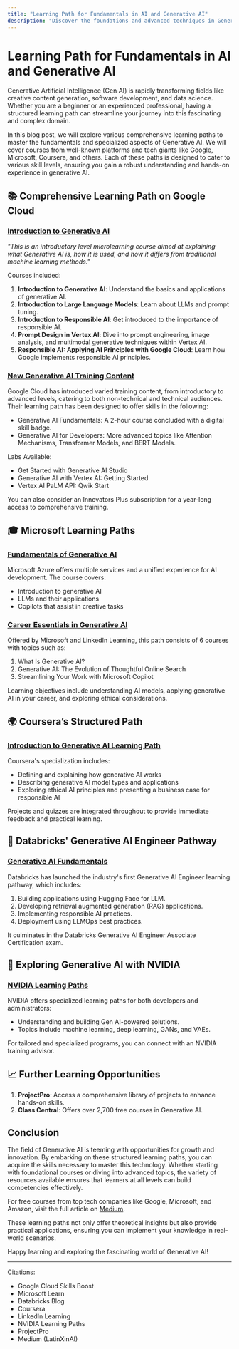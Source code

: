 ```yaml
---
title: "Learning Path for Fundamentals in AI and Generative AI"
description: "Discover the foundations and advanced techniques in Generative AI with a comprehensive learning path that spans courses from top industry leaders."
---
```



# Learning Path for Fundamentals in AI and Generative AI

Generative Artificial Intelligence (Gen AI) is rapidly transforming fields like creative content generation, software development, and data science. Whether you are a beginner or an experienced professional, having a structured learning path can streamline your journey into this fascinating and complex domain. 

In this blog post, we will explore various comprehensive learning paths to master the fundamentals and specialized aspects of Generative AI. We will cover courses from well-known platforms and tech giants like Google, Microsoft, Coursera, and others. Each of these paths is designed to cater to various skill levels, ensuring you gain a robust understanding and hands-on experience in generative AI.

## 📚 Comprehensive Learning Path on Google Cloud

### [Introduction to Generative AI](https://www.coursera.org/learn/introduction-to-generative-ai)
*"This is an introductory level microlearning course aimed at explaining what Generative AI is, how it is used, and how it differs from traditional machine learning methods."*

Courses included:
1. **Introduction to Generative AI**: Understand the basics and applications of generative AI.
2. **Introduction to Large Language Models**: Learn about LLMs and prompt tuning.
3. **Introduction to Responsible AI**: Get introduced to the importance of responsible AI.
4. **Prompt Design in Vertex AI**: Dive into prompt engineering, image analysis, and multimodal generative techniques within Vertex AI.
5. **Responsible AI: Applying AI Principles with Google Cloud**: Learn how Google implements responsible AI principles.

### [New Generative AI Training Content](https://cloud.google.com/blog/topics/training-certifications/new-generative-ai-trainings-from-google-cloud)
Google Cloud has introduced varied training content, from introductory to advanced levels, catering to both non-technical and technical audiences. Their learning path has been designed to offer skills in the following:
- Generative AI Fundamentals: A 2-hour course concluded with a digital skill badge.
- Generative AI for Developers: More advanced topics like Attention Mechanisms, Transformer Models, and BERT Models.

Labs Available:
- Get Started with Generative AI Studio
- Generative AI with Vertex AI: Getting Started
- Vertex AI PaLM API: Qwik Start

You can also consider an Innovators Plus subscription for a year-long access to comprehensive training.

## 🎓 Microsoft Learning Paths

### [Fundamentals of Generative AI](https://learn.microsoft.com/en-us/training/modules/fundamentals-generative-ai/)
Microsoft Azure offers multiple services and a unified experience for AI development. The course covers:
- Introduction to generative AI
- LLMs and their applications
- Copilots that assist in creative tasks

### [Career Essentials in Generative AI](https://www.linkedin.com/learning/paths/career-essentials-in-generative-ai-by-microsoft-and-linkedin)
Offered by Microsoft and LinkedIn Learning, this path consists of 6 courses with topics such as:
1. What Is Generative AI?
2. Generative AI: The Evolution of Thoughtful Online Search
3. Streamlining Your Work with Microsoft Copilot

Learning objectives include understanding AI models, applying generative AI in your career, and exploring ethical considerations.

## 🌍 Coursera’s Structured Path

### [Introduction to Generative AI Learning Path](https://www.coursera.org/specializations/introduction-to-generative-ai)
Coursera's specialization includes:
- Defining and explaining how generative AI works
- Describing generative AI model types and applications
- Exploring ethical AI principles and presenting a business case for responsible AI

Projects and quizzes are integrated throughout to provide immediate feedback and practical learning.

## 🔬 Databricks' Generative AI Engineer Pathway

### [Generative AI Fundamentals](https://www.databricks.com/training/catalog/generative-ai-fundamentals-1765)

Databricks has launched the industry's first Generative AI Engineer learning pathway, which includes:
1. Building applications using Hugging Face for LLM.
2. Developing retrieval augmented generation (RAG) applications.
3. Implementing responsible AI practices.
4. Deployment using LLMOps best practices.

It culminates in the Databricks Generative AI Engineer Associate Certification exam.

## 🎨 Exploring Generative AI with NVIDIA

### [NVIDIA Learning Paths](https://www.nvidia.com/en-us/learn/learning-path/generative-ai-llm/)
NVIDIA offers specialized learning paths for both developers and administrators:
- Understanding and building Gen AI-powered solutions.
- Topics include machine learning, deep learning, GANs, and VAEs.

For tailored and specialized programs, you can connect with an NVIDIA training advisor.

## 📈 Further Learning Opportunities

1. **ProjectPro**: Access a comprehensive library of projects to enhance hands-on skills.
2. **Class Central**: Offers over 2,700 free courses in Generative AI.

## Conclusion

The field of Generative AI is teeming with opportunities for growth and innovation. By embarking on these structured learning paths, you can acquire the skills necessary to master this technology. Whether starting with foundational courses or diving into advanced topics, the variety of resources available ensures that learners at all levels can build competencies effectively.

For free courses from top tech companies like Google, Microsoft, and Amazon, visit the full article on [Medium](https://medium.com/latinxinai/the-best-free-courses-on-generative-ai-from-google-microsoft-and-amazon-945d729b6b5c).

These learning paths not only offer theoretical insights but also provide practical applications, ensuring you can implement your knowledge in real-world scenarios.

Happy learning and exploring the fascinating world of Generative AI!

---

Citations:
- Google Cloud Skills Boost
- Microsoft Learn
- Databricks Blog
- Coursera
- LinkedIn Learning
- NVIDIA Learning Paths
- ProjectPro
- Medium (LatinXinAI)
